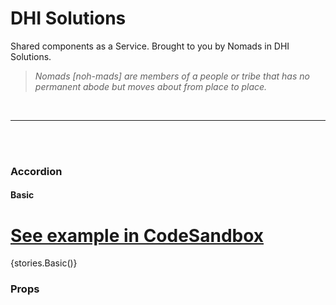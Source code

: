 
<Meta title="Core/Accordion" component={Accordion} />

# DHI Solutions

Shared components as a Service. Brought to you by Nomads in DHI Solutions.

> _Nomads [noh-mads] are members of a people or tribe that has no permanent abode but moves about from place to place._

<br />

---

<br />
<br />

### Accordion

#### Basic

# [See example in CodeSandbox](https://codesandbox.io/s/accordion-basic-nu76d)

<Preview withToolbar>
  <Story name="Basic">{stories.Basic()}</Story>
</Preview>

### Props

<Props of={Accordion} />
